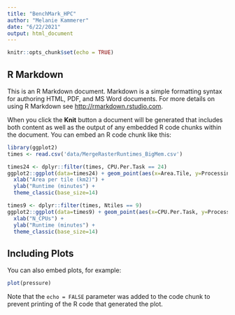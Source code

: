 ```yaml
---
title: "BenchMark_HPC"
author: "Melanie Kammerer"
date: "6/22/2021"
output: html_document
---
```


```r
knitr::opts_chunk$set(echo = TRUE)
```

## R Markdown

This is an R Markdown document. Markdown is a simple formatting syntax for authoring HTML, PDF, and MS Word documents. For more details on using R Markdown see <http://rmarkdown.rstudio.com>.

When you click the **Knit** button a document will be generated that includes both content as well as the output of any embedded R code chunks within the document. You can embed an R code chunk like this:

```r
library(ggplot2)
times <- read.csv('data/MergeRasterRuntimes_BigMem.csv')

times24 <- dplyr::filter(times, CPU.Per.Task == 24)
ggplot2::ggplot(data=times24) + geom_point(aes(x=Area.Tile, y=ProcessingTime)) +
  xlab("Area per tile (km2)") +
  ylab("Runtime (minutes") +
  theme_classic(base_size=14)

times9 <- dplyr::filter(times, Ntiles == 9)
ggplot2::ggplot(data=times9) + geom_point(aes(x=CPU.Per.Task, y=ProcessingTime)) +
  xlab("N_CPUs") +
  ylab("Runtime (minutes") +
  theme_classic(base_size=14)
```

## Including Plots

You can also embed plots, for example:

```r
plot(pressure)
```

Note that the `echo = FALSE` parameter was added to the code chunk to prevent printing of the R code that generated the plot.
